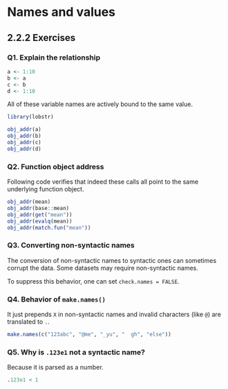 # Names and values

##  2.2.2 Exercises

### Q1. Explain the relationship

```r
a <- 1:10
b <- a
c <- b
d <- 1:10
```

All of these variable names are actively bound to the same value.

```r
library(lobstr)

obj_addr(a)
obj_addr(b)
obj_addr(c)
obj_addr(d)
```

### Q2. Function object address

Following code verifies that indeed these calls all point to the same underlying function object.

```r
obj_addr(mean)
obj_addr(base::mean)
obj_addr(get("mean"))
obj_addr(evalq(mean))
obj_addr(match.fun("mean"))
```

### Q3. Converting non-syntactic names

The conversion of non-syntactic names to syntactic ones can sometimes corrupt the data. Some datasets may require non-syntactic names.

To suppress this behavior, one can set `check.names = FALSE`.

### Q4. Behavior of `make.names()`

It just prepends `X` in non-syntactic names and invalid characters (like `@`) are translated to `.`.

```r
make.names(c("123abc", "@me", "_yu", "  gh", "else"))
```

### Q5. Why is `.123e1` not a syntactic name?

Because it is parsed as a number.

```r
.123e1 < 1
```

